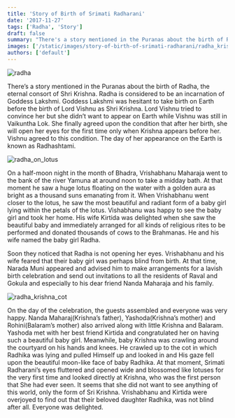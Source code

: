 ```yaml
---
title: 'Story of Birth of Srimati Radharani'
date: '2017-11-27'
tags: ['Radha', 'Story']
draft: false
summary: "There's a story mentioned in the Puranas about the birth of Radha, the eternal consort of Shri Krishna. Radha is considered to be an incarnation of Goddess Lakshmi."
images: ['/static/images/story-of-birth-of-srimati-radharani/radha_krishna_cot.jpg']
authors: ['default']
---
```


![radha](/static/images/story-of-birth-of-srimati-radharani/radha.jpg)

There’s a story mentioned in the Puranas about the birth of Radha, the eternal consort of Shri Krishna. Radha is considered to be an incarnation of Goddess Lakshmi. Goddess Lakshmi was hesitant to take birth on Earth before the birth of Lord Vishnu as Shri Krishna. Lord Vishnu tried to convince her but she didn’t want to appear on Earth while Vishnu was still in Vaikuntha Lok. She finally agreed upon the condition that after her birth, she will open her eyes for the first time only when Krishna appears before her. Vishnu agreed to this condition. The day of her appearance on the Earth is known as Radhashtami.

![radha_on_lotus](/static/images/story-of-birth-of-srimati-radharani/radha_on_lotus.jpg)

On a half-moon night in the month of Bhadra, Vrishabhanu Maharaja went to the bank of the river Yamuna at around noon to take a midday bath. At that moment he saw a huge lotus floating on the water with a golden aura as bright as a thousand suns emanating from it. When Vrishabhanu went closer to the lotus, he saw the most beautiful and radiant form of a baby girl lying within the petals of the lotus. Vishabhanu was happy to see the baby girl and took her home. His wife Kirtida was delighted when she saw the beautiful baby and immediately arranged for all kinds of religious rites to be performed and donated thousands of cows to the Brahmanas. He and his wife named the baby girl Radha.

Soon they noticed that Radha is not opening her eyes. Vrishabhanu and his wife feared that their baby girl was perhaps blind from birth. At that time, Narada Muni appeared and advised him to make arrangements for a lavish birth celebration and send out invitations to all the residents of Raval and Gokula and especially to his dear friend Nanda Maharaja and his family.

![radha_krishna_cot](/static/images/story-of-birth-of-srimati-radharani/radha_krishna_cot.jpg)

On the day of the celebration, the guests assembled and everyone was very happy. Nanda Maharaj(Krishna’s father), Yashoda(Krishna’s mother) and Rohini(Balaram’s mother) also arrived along with little Krishna and Balaram. Yashoda met with her best friend Kirtida and congratulated her on having such a beautiful baby girl. Meanwhile, baby Krishna was crawling around the courtyard on his hands and knees. He crawled up to the cot in which Radhika was lying and pulled Himself up and looked in and His gaze fell upon the beautiful moon-like face of baby Radhika. At that moment, Srimati Radharani’s eyes fluttered and opened wide and blossomed like lotuses for the very first time and looked directly at Krishna, who was the first person that She had ever seen. It seems that she did not want to see anything of this world, only the form of Sri Krishna. Vrishabhanu and Kirtida were overjoyed to find out that their beloved daughter Radhika, was not blind after all. Everyone was delighted.